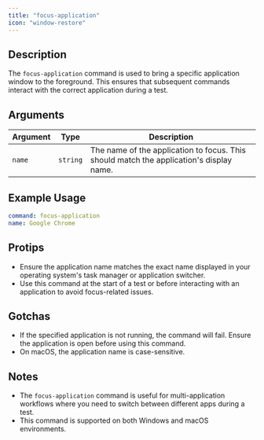 ```yaml
---
title: "focus-application"
icon: "window-restore"
---
```


## Description
The `focus-application` command is used to bring a specific application window to the foreground. This ensures that subsequent commands interact with the correct application during a test.

## Arguments
| Argument   | Type      | Description                                                                 |
|------------|-----------|-----------------------------------------------------------------------------|
| `name`     | `string`  | The name of the application to focus. This should match the application's display name. |

## Example Usage
```yaml
command: focus-application
name: Google Chrome
```

## Protips
- Ensure the application name matches the exact name displayed in your operating system's task manager or application switcher.
- Use this command at the start of a test or before interacting with an application to avoid focus-related issues.

## Gotchas
- If the specified application is not running, the command will fail. Ensure the application is open before using this command.
- On macOS, the application name is case-sensitive.

## Notes
- The `focus-application` command is useful for multi-application workflows where you need to switch between different apps during a test.
- This command is supported on both Windows and macOS environments.
